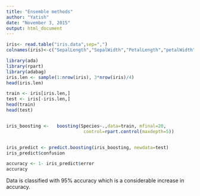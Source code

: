 ```yaml
---
title: "Ensemble methods"
author: "Yatish"
date: "November 3, 2015"
output: html_document
---
```


```r
iris<- read.table("iris.data",sep=",")
colnames(iris)<-c("SepalLength","SepalWidth","PetalLength","petalWidth","Species")

```

```r
library(ada)
library(rpart)
library(adabag) 
iris.len <- sample(1:nrow(iris), 3*nrow(iris)/4)
head(iris.len)

train <- iris[iris.len,]
test <- iris[-iris.len,]
head(train)
head(test)


iris_boosting <-   boosting(Species~.,data=train, mfinal=20,
                             control=rpart.control(maxdepth=5))


iris_predict <- predict.boosting(iris_boosting, newdata=test)
iris_predict$confusion 

accuracy <- 1- iris_predict$error
accuracy
```
Data is classified with 95% accuracy which is a considerable increase in accuracy.




